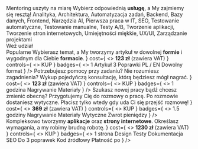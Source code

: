 <CodeEditorTile>
  <Jumbo>
    <XXL>Mentoring uszyty na miarę</XXL>
    <M>
      Wybierz odpowiednią <B>usługę</B>, a My zajmiemy się resztą!
    </M>
    <M>
      Analityka, Architektura, Automatyzacja zadań, Backend, Bazy danych,
      Frontend, Narzędzia AI, Pierwsza praca w IT, SEO, Testowanie automatyczne,
      Testowanie manualne, Testy A/B, Tworzenie aplikacji, Tworzenie stron
      internetowych, Umiejętności miękkie, UX/UI, Zarządzanie projektami
    </M>
    <footer>
      <MentoringButton>Weź udział</MentoringButton>
    </footer>
  </Jumbo>
</CodeEditorTile>
<Container>
  <XL>Popularne</XL>
  <Grid>
    <Tile
      title="Tworzenie artykułów"
      description={
        <>
          Wybierasz temat, a My tworzymy artykuł w dowolnej <B>formie</B> i
          wygodnym dla Ciebie <B>formacie</B>.
        </>
      }
      cost={
        <>
          <b>123 zł</b> (zawiera VAT)
        </>
      }
      controls={
        <>
          <BuyControl>KUP</BuyControl>
        </>
      }
      badges={
        <>
          <Badge>1 Artykuł</Badge>
          <Badge>3 Poprawki</Badge>
          <Badge>PL / EN</Badge>
          <Badge>Dowolny format</Badge>
        </>
      }
    />
    <Tile
      title="Pojedyńcza konsultacja"
      description={
        <>
          Potrzebujesz pomocy przy zadaniu? Nie rozumiesz zagadnienia? Wykup
          pojedyńczą konsultację, którą będziesz mógł nagrać.
        </>
      }
      cost={
        <>
          <b>123 zł</b> (zawiera VAT)
        </>
      }
      controls={
        <>
          <BuyControl>KUP</BuyControl>
        </>
      }
      badges={
        <>
          <Badge>1 godzina</Badge>
          <Badge>Nagrywanie</Badge>
          <Badge>Materiały</Badge>
        </>
      }
    />
    <Tile
      title="Rozmowa techniczna"
      description={
        <>
          Szukasz nowej pracy bądź chcesz zmienić obecną? Przygotujemy Cię do
          rozmowy o pracę. Po rozmowie dostaniesz wytyczne. Płacisz tylko wtedy
          gdy uda Ci się przejść rozmowę!
        </>
      }
      cost={
        <>
          <b>369 zł</b> (zawiera VAT)
        </>
      }
      controls={
        <>
          <BuyControl>KUP</BuyControl>
        </>
      }
      badges={
        <>
          <Badge>1.5 godziny</Badge>
          <Badge>Nagrywanie</Badge>
          <Badge>Materiały</Badge>
          <Badge>Wytyczne</Badge>
          <Badge>Zwrot pieniędzy</Badge>
        </>
      }
    />
    <Tile
      title="Aplikacje i strony internetowe"
      description={
        <>
          Kompleksowo tworzymy <B>aplikacje</B> oraz <B>strony internetowe</B>.
          Określasz wymagania, a my robimy brudną robotę.
        </>
      }
      cost={
        <>
          <b>1230 zł</b> (zawiera VAT)
        </>
      }
      controls={
        <>
          <BuyControl>KUP</BuyControl>
        </>
      }
      badges={
        <>
          <Badge>1 strona</Badge>
          <Badge>Design</Badge>
          <Badge>Testy</Badge>
          <Badge>Dokumentacja</Badge>
          <Badge>SEO</Badge>
          <Badge>Do 3 poprawek</Badge>
          <Badge>Kod źródłowy</Badge>
          <Badge>Płatność po</Badge>
        </>
      }
    />
  </Grid>
</Container>
